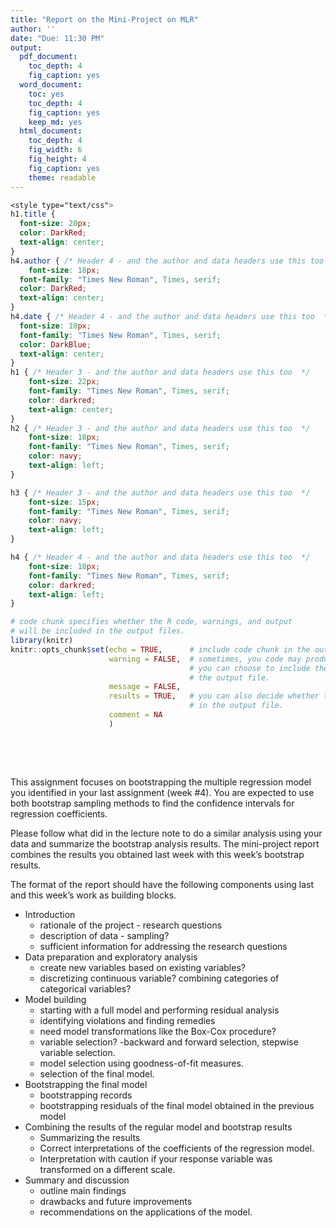 ---
title: "Report on the Mini-Project on MLR"
author: ''
date: "Due: 11:30 PM"
output:
  pdf_document: 
    toc_depth: 4
    fig_caption: yes
  word_document: 
    toc: yes
    toc_depth: 4
    fig_caption: yes
    keep_md: yes
  html_document: 
    toc_depth: 4
    fig_width: 6
    fig_height: 4
    fig_caption: yes
    theme: readable
---

```{css, echo = FALSE}
<style type="text/css">
h1.title {
  font-size: 20px;
  color: DarkRed;
  text-align: center;
}
h4.author { /* Header 4 - and the author and data headers use this too  */
    font-size: 18px;
  font-family: "Times New Roman", Times, serif;
  color: DarkRed;
  text-align: center;
}
h4.date { /* Header 4 - and the author and data headers use this too  */
  font-size: 18px;
  font-family: "Times New Roman", Times, serif;
  color: DarkBlue;
  text-align: center;
}
h1 { /* Header 3 - and the author and data headers use this too  */
    font-size: 22px;
    font-family: "Times New Roman", Times, serif;
    color: darkred;
    text-align: center;
}
h2 { /* Header 3 - and the author and data headers use this too  */
    font-size: 18px;
    font-family: "Times New Roman", Times, serif;
    color: navy;
    text-align: left;
}

h3 { /* Header 3 - and the author and data headers use this too  */
    font-size: 15px;
    font-family: "Times New Roman", Times, serif;
    color: navy;
    text-align: left;
}

h4 { /* Header 4 - and the author and data headers use this too  */
    font-size: 18px;
    font-family: "Times New Roman", Times, serif;
    color: darkred;
    text-align: left;
}
```



```{r setup, include=FALSE}
# code chunk specifies whether the R code, warnings, and output 
# will be included in the output files.
library(knitr)
knitr::opts_chunk$set(echo = TRUE,      # include code chunk in the output file
                      warning = FALSE,  # sometimes, you code may produce warning messages,
                                        # you can choose to include the warning messages in
                                        # the output file. 
                      message = FALSE,
                      results = TRUE,   # you can also decide whether to include the output
                                        # in the output file.
                      comment = NA
                      )   
```

\

\


This assignment focuses on bootstrapping the multiple regression model you identified in your last assignment (week #4). You are expected to use both bootstrap sampling methods to find the confidence intervals for regression coefficients.

Please follow what did in the lecture note to do a similar analysis using your data and summarize the bootstrap analysis results. The mini-project report combines the results you obtained last week with this week's bootstrap results. 

The format of the report should have the following components using last and this week's work as building blocks.

* Introduction
  + rationale of the project - research questions
  + description of data - sampling?
  + sufficient information for addressing the research questions
* Data preparation and exploratory analysis
  + create new variables based on existing variables?
  + discretizing continuous variable? combining categories of categorical variables?
* Model building
  + starting with a full model and performing residual analysis
  + identifying violations and finding remedies
  + need model transformations like the Box-Cox procedure?
  + variable selection? -backward and forward selection, stepwise variable selection.
  + model selection using goodness-of-fit measures.
  + selection of the final model.
* Bootstrapping the final model
  + bootstrapping records
  + bootstrapping residuals of the final model obtained in the previous model
* Combining the results of the regular model and bootstrap results
  + Summarizing the results
  + Correct interpretations of the coefficients of the regression model. 
  + Interpretation with caution if your response variable was transformed on a different scale.
* Summary and discussion
  + outline main findings
  + drawbacks and future improvements
  + recommendations on the applications of the model.
  
